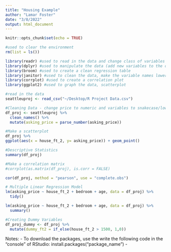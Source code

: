 ```yaml
---
title: "Housing Example"
author: "Lamar Foster"
date: "3/8/2022"
output: html_document
---
```


```r
knitr::opts_chunk$set(echo = TRUE)
```

```r
#used to clear the environment
rm(list = ls())
```

```r
library(readr) #used to read in the data and change class of variables (numeric, character, etc) 
library(dplyr) #used to manipulate the data (add new variables to the dataframe and use if_else statement)
library(broom) #used to create a clean regression table
library(janitor) #used to clean the data, make the variable names lowercase and snakecase
library(corrplot) #used to create a correlation plot
library(ggplot2) #used to graph the data, scatterplot

```

```r
#read in the data
seattleuproj <- read_csv("~/Desktop/R Project Data.csv")
```

```r
#Cleaning Data - change price to numeric and variables to snakecase/lowercase
df_proj <- seattleuproj %>% 
  clean_names() %>% 
  mutate(asking_price = parse_number(asking_price))
```


```r
#Make a scatterplot  
df_proj %>% 
ggplot(aes(x = house_ft_2, y= asking_price)) + geom_point()
```

```r
#Descriptive Statistics 
summary(df_proj) 
```

```r
#Make a correlation matrix
#corrplot(as.matrix(df_proj), is.corr = FALSE)

cor(df_proj, method = "pearson", use = "complete.obs")
```

```r
# Multiple Linear Regression Model 
lm(asking_price ~ house_ft_2 + bedroom + age, data = df_proj) %>% 
  tidy()

lm(asking_price ~ house_ft_2 + bedroom + age, data = df_proj) %>% 
  summary()
```

```r
#Creating Dummy Variables 
df_proj_dummy <- df_proj %>% 
  mutate(dummy_ft2 = if_else(house_ft_2 > 1500, 1,0))
```

Notes: 
- To download the packages, use the write the following code in the "console" of RStudio: 
  install.packages("package_name")
- 
  



